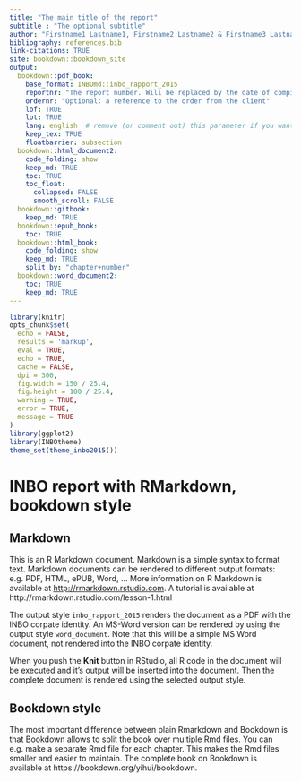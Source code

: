 ```yaml
---
title: "The main title of the report"
subtitle : "The optional subtitle"
author: "Firstname1 Lastname1, Firstname2 Lastname2 & Firstname3 Lastname3"
bibliography: references.bib
link-citations: TRUE
site: bookdown::bookdown_site
output: 
  bookdown::pdf_book:
    base_format: INBOmd::inbo_rapport_2015
    reportnr: "The report number. Will be replaced by the date of compilation when missing."
    ordernr: "Optional: a reference to the order from the client"
    lof: TRUE
    lot: TRUE
    lang: english  # remove (or comment out) this parameter if you want Dutch
    keep_tex: TRUE
    floatbarrier: subsection
  bookdown::html_document2:
    code_folding: show
    keep_md: TRUE
    toc: TRUE
    toc_float:
      collapsed: FALSE
      smooth_scroll: FALSE
  bookdown::gitbook: 
    keep_md: TRUE
  bookdown::epub_book: 
    toc: TRUE
  bookdown::html_book:
    code_folding: show
    keep_md: TRUE
    split_by: "chapter+number"
  bookdown::word_document2:
    toc: TRUE
    keep_md: TRUE
---
```

```r
library(knitr)
opts_chunk$set(
  echo = FALSE, 
  results = 'markup',
  eval = TRUE,
  echo = TRUE,
  cache = FALSE,
  dpi = 300,
  fig.width = 150 / 25.4,
  fig.height = 100 / 25.4,
  warning = TRUE,
  error = TRUE,
  message = TRUE
)
library(ggplot2)
library(INBOtheme)
theme_set(theme_inbo2015())
```

# INBO report with RMarkdown, bookdown style

## Markdown

This is an R Markdown document. Markdown is a simple syntax to format text. Markdown documents can be rendered to different output formats: e.g. PDF, HTML, ePUB, Word, ... More information on R Markdown is available at <http://rmarkdown.rstudio.com>. A tutorial is available at http://rmarkdown.rstudio.com/lesson-1.html

The output style `inbo_rapport_2015` renders the document as a PDF with the INBO corpate identity. An MS-Word version can be rendered by using the output style `word_document`. Note that this will be a simple MS Word document, not rendered into the INBO corpate identity.

When you push the **Knit** button in RStudio, all R code in the document will be executed and it's output will be inserted into the document. Then the complete document is rendered using the selected output style. 

## Bookdown style

The most important difference between plain Rmarkdown and Bookdown is that Bookdown allows to split the book over multiple Rmd files. You can e.g. make a separate Rmd file for each chapter. This makes the Rmd files smaller and easier to maintain. The complete book on Bookdown is available at https://bookdown.org/yihui/bookdown.

